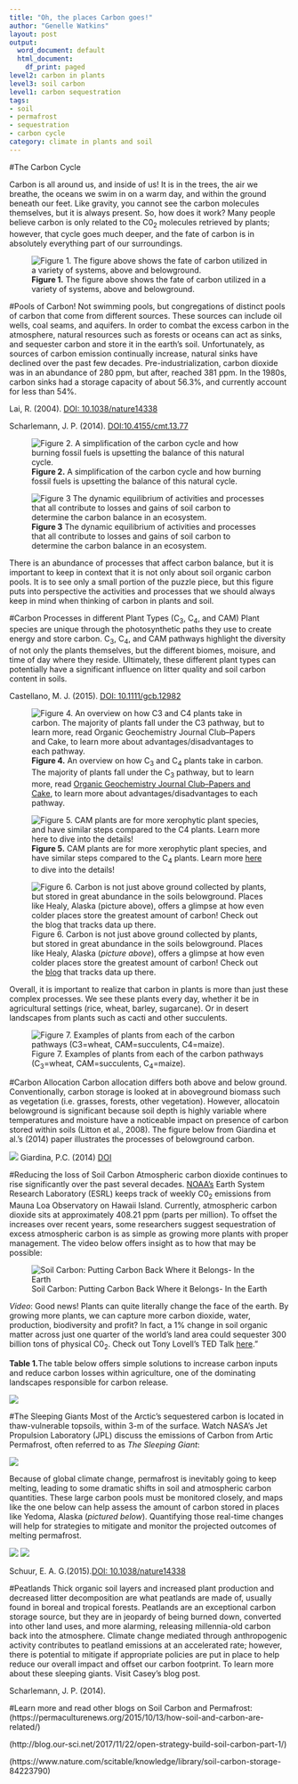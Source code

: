 ```yaml
---
title: "Oh, the places Carbon goes!"
author: "Genelle Watkins"
layout: post
output:
  word_document: default
  html_document:
    df_print: paged
level2: carbon in plants
level3: soil carbon
level1: carbon sequestration
tags:
- soil
- permafrost
- sequestration
- carbon cycle
category: climate in plants and soil
---
```


#The Carbon Cycle

Carbon is all around us, and inside of us! It is in the trees, the air we breathe, the oceans we swim in on a warm day, and within the ground beneath our feet. Like gravity, you cannot see the carbon molecules themselves, but it is always present. So, how does it work? Many people believe carbon is only related to the C0~2~ molecules retrieved by plants; however, that cycle goes much deeper, and the fate of carbon is in absolutely everything part of our surroundings.

![**Figure 1.** The figure above shows the fate of carbon utilized in a variety of systems, above and belowground.](/Users/Genelle/Documents/GitHub/SOC-Hub/content/Above_Belowground_Carbon.jpg)

#Pools of Carbon!
Not swimming pools, but congregations of distinct pools of carbon that come from different sources. These sources can include oil wells, coal seams, and aquifers. In order to combat the excess carbon in the atmosphere, natural resources such as forests or oceans can act as sinks, and sequester carbon and store it in the earth's soil. Unfortunately, as sources of carbon emission continually increase, natural sinks have declined over the past few decades. Pre-industrialization, carbon dioxide was in an abundance of 280 ppm, but after, reached 381 ppm. In the 1980s, carbon sinks had a storage capacity of about 56.3%, and currently account for less than 54%.

Lai, R. (2004). [DOI: 10.1038/nature14338](https://www.nature.com/articles/nature14338)




Scharlemann, J. P. (2014). [DOI:10.4155/cmt.13.77](https://doi.org/10.4155/cmt.13.77) 







![**Figure 2.** A simplification of the carbon cycle and how burning fossil fuels is upsetting the balance of this natural cycle.](/Users/Genelle/Documents/GitHub/SOC-Hub/content/BFF.jpg)





![**Figure 3** The dynamic equilibrium of activities and processes that all contribute to losses and gains of soil carbon to determine the carbon balance in an ecosystem.](/Users/Genelle/Documents/GitHub/SOC-Hub/content/Dynamic_Equilibrium.jpg)



There is an abundance of processes that affect carbon balance, but it is important to keep in context that it is not only about soil organic carbon pools. It is to see only a small portion of the puzzle piece, but this figure puts into perspective the activities and processes that we should always keep in mind when thinking of carbon in plants and soil.

#Carbon Processes in different Plant Types (C~3~, C~4~, and CAM)
Plant species are unique through the photosynthetic paths they use to create energy and store carbon. C~3~, C~4~, and CAM pathways highlight the diversity of not only the plants themselves, but the different biomes, moisure, and time of day where they reside. Ultimately, these different plant types can potentially have a significant influence on litter quality and soil carbon content in soils.

Castellano, M. J. (2015). [DOI: 10.1111/gcb.12982](https://lib.dr.iastate.edu/cgi/viewcontent.cgi?referer=https://scholar.google.com/scholar?hl=en&as_sdt=0%2C5&q=Integrating+plant+litter+quality%2C+soil+organic+matter+stabilization%2C+and+the+carbon+saturation+concept.%C2%A0Global+change+biology%2C%C2%A021%289%29%2C+3200-3209.&btnG=&httpsredir=1&article=1099&context=agron_pubs)

![**Figure 4.** An overview on how C~3~ and C~4~  plants take in carbon. The majority of plants fall under the C~3~ pathway, but to learn more, read [Organic Geochemistry Journal Club--Papers and Cake](https://papersandcake.wordpress.com/2015/10/27/the-leaf-wax-composition-and-stable-carbon-isotope-values-of-conifers-should-we-care/), to learn more about advantages/disadvantages to each pathway.](/Users/Genelle/Documents/GitHub/SOC-Hub/content/C3_C4_Pathways.jpg)

![**Figure 5.** CAM plants are for more xerophytic plant species, and have similar steps compared to the C~4~ plants. Learn more [here](http://lifeofplant.blogspot.com/2011/10/c4-and-cam-photosynthesis.html) to dive into the details!](/Users/Genelle/Documents/GitHub/SOC-Hub/content/CAM Pathway.jpg)

![Figure 6. Carbon is not just above ground collected by plants, but stored in great abundance in the soils belowground. Places like Healy, Alaska (_picture above_), offers a glimpse at how even colder places store the greatest amount of carbon! Check out the [blog](https://www.polartrec.com/expeditions/carbon-balance-in-warming-and-drying-tundra/journals/2011-05-03) that tracks data up there.](/Users/Genelle/Documents/GitHub/SOC-Hub/content/Healy,Alaska.jpg)

Overall, it is important to realize that carbon in plants is more than just these complex processes. We see these plants every day, whether it be in agricultural settings (rice, wheat, barley, sugarcane). Or in desert landscapes from plants such as cacti and other succulents.

![Figure 7. Examples of plants from each of the carbon pathways (C~3~=wheat, CAM=succulents, C~4~=maize).](/Users/Genelle/Documents/GitHub/SOC-Hub/content/C3_C4_CAM.jpg)

#Carbon Allocation
Carbon allocation differs both above and below ground. Conventionally, carbon storage is looked at in aboveground biomass such as vegetation (i.e. grasses, forests, other vegetation). However, allocatoin belowground is significant because soil depth is highly variable where temperatures and moisture have a noticeable impact on presence of carbon stored within soils (Litton et al., 2008). The figure below from Giardina et al.'s (2014) paper illustrates the processes of belowground carbon.

![](/Users/Genelle/SOC-Hub/content/GPP_Giardina_2014.jpg)
Giardina, P.C. (2014) [DOI](https://www.nature.com/articles/nclimate2322)

#Reducing the loss of Soil Carbon
Atmospheric carbon dioxide continues to rise significantly over the past several decades. [NOAA's](https://www.co2.earth/weekly-co2) Earth System Research Laboratory (ESRL) keeps track of weekly C0~2~ emissions from Mauna Loa Observatory on Hawaii Island. Currently, atmospheric carbon dioxide sits at approximately 408.21 ppm (parts per million). To offset the increases over recent years, some researchers suggest sequestration of excess atmospheric carbon is as simple as growing more plants with proper management. The video below offers insight as to how that may be possible: 

![Soil Carbon: Putting Carbon Back Where it Belongs- In the Earth](/Users/Genelle/Documents/GitHub/SOC-Hub/content/PuttingCwhereitBelongs.jpg)

*Video*: Good news! Plants can quite literally change the face of the earth. By growing more plants, we can capture more carbon dioxide, water, production, biodiversity and profit? In fact, a 1% change in soil organic matter across just one quarter of the world's land area could sequester 300 billion tons of physical C0~2~. Check out Tony Lovell's TED Talk [here](https://www.youtube.com/watch?v=wgmssrVInP0)."

**Table 1.**The table below offers simple solutions to increase carbon inputs and reduce carbon losses within agriculture, one of the dominating landscapes responsible for carbon release.

![](/Users/Genelle/Documents/GitHub/SOC-Hub/content/MgtPractices.jpg)

#The Sleeping Giants
Most of the Arctic's sequestered carbon is located in thaw-vulnerable topsoils, within 3-m of the surface. Watch NASA's Jet Propulsion Laboratory (JPL) discuss the emissions of Carbon from Artic Permafrost, often referred to as _The Sleeping Giant_:

![](/Users/Genelle/Documents/GitHub/SOC-Hub/content/SleepingGiant1.jpg)

Because of global climate change, permafrost is inevitably going to keep melting, leading to some dramatic shifts in soil and atmospheric carbon quantities. These large carbon pools must be monitored closely, and maps like the one below can help assess the amount of carbon stored in places like Yedoma, Alaska (_pictured below_). Quantifying those real-time changes will help for strategies to mitigate and monitor the projected outcomes of melting permafrost.

![](/Users/Genelle/Documents/GitHub/SOC-Hub/content/Yedoma1.jpg)
![](/Users/Genelle/Documents/GitHub/SOC-Hub/content/Yedoma2.jpg)


Schuur, E. A. G.(2015).[DOI: 10.1038/nature14338](https://pdfs.semanticscholar.org/7e5b/b2ada771107313c7a56cdaed9c60e24a2fed.pdf)


#Peatlands
Thick organic soil layers and increased plant production and decreased litter decomposition are what peatlands are made of, usually found in boreal and tropical forests. Peatlands are an exceptional carbon storage source, but they are in jeopardy of being burned down, converted into other land uses, and more alarming, releasing millennia-old carbon back into the atmosphere. Climate change mediated through anthropogenic activity contributes to peatland emissions at an accelerated rate; however, there is potential to mitigate if appropriate policies are put in place to help reduce our overall impact and offset our carbon footprint. To learn more about these sleeping giants. Visit Casey's blog post.

Scharlemann, J. P. (2014).


#Learn more and read other blogs on Soil Carbon and Permafrost:
(https://permaculturenews.org/2015/10/13/how-soil-and-carbon-are-related/)



(http://blog.our-sci.net/2017/11/22/open-strategy-build-soil-carbon-part-1/)



(https://www.nature.com/scitable/knowledge/library/soil-carbon-storage-84223790)